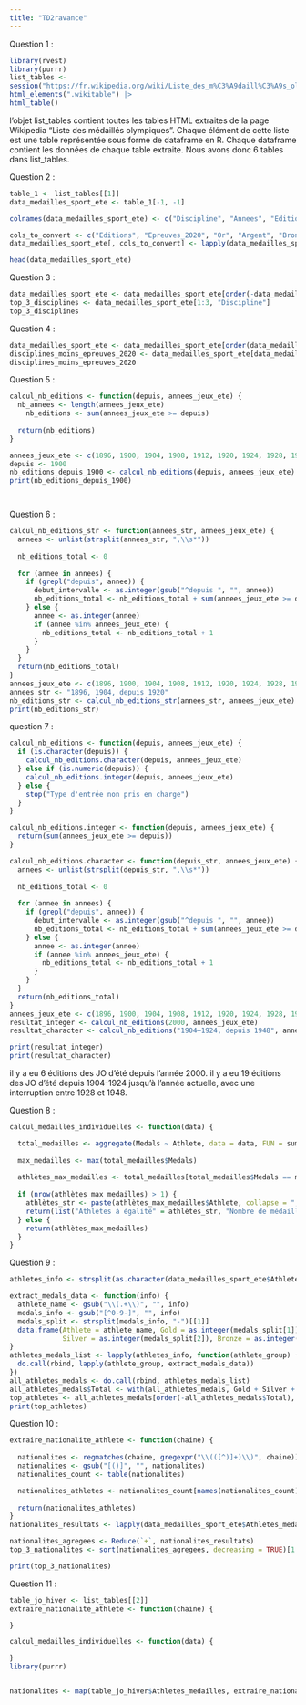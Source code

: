 ```yaml
---
title: "TD2ravance"
---
```

Question 1 :


```r
library(rvest)
library(purrr)
list_tables <-
session("https://fr.wikipedia.org/wiki/Liste_des_m%C3%A9daill%C3%A9s_olympiques") |>
html_elements(".wikitable") |>
html_table()

```
 l'objet list_tables contient toutes les tables HTML extraites de la page Wikipedia "Liste des médaillés olympiques". Chaque élément de cette liste est une table représentée sous forme de dataframe en R. Chaque dataframe contient les données de chaque table extraite. Nous avons donc 6 tables dans list_tables.
 
Question 2 :

```r
table_1 <- list_tables[[1]]
data_medailles_sport_ete <- table_1[-1, -1]

colnames(data_medailles_sport_ete) <- c("Discipline", "Annees", "Editions", "Epreuves_2020", "Or", "Argent", "Bronze", "Total", "Athletes_medailles", "Athletes_or")

cols_to_convert <- c("Editions", "Epreuves_2020", "Or", "Argent", "Bronze", "Total")
data_medailles_sport_ete[, cols_to_convert] <- lapply(data_medailles_sport_ete[, cols_to_convert], as.integer)

head(data_medailles_sport_ete)
```
Question 3 :

```r
data_medailles_sport_ete <- data_medailles_sport_ete[order(-data_medailles_sport_ete$Total), ]
top_3_disciplines <- data_medailles_sport_ete[1:3, "Discipline"]
top_3_disciplines
```
Question 4 : 

```r
data_medailles_sport_ete <- data_medailles_sport_ete[order(data_medailles_sport_ete$Epreuves_2020), ]
disciplines_moins_epreuves_2020 <- data_medailles_sport_ete[data_medailles_sport_ete$Epreuves_2020 == min(data_medailles_sport_ete$Epreuves_2020), "Discipline"]
disciplines_moins_epreuves_2020
```
Question 5 :

```r
calcul_nb_editions <- function(depuis, annees_jeux_ete) {
  nb_annees <- length(annees_jeux_ete)
    nb_editions <- sum(annees_jeux_ete >= depuis)
  
  return(nb_editions)
}

annees_jeux_ete <- c(1896, 1900, 1904, 1908, 1912, 1920, 1924, 1928, 1932, 1936, 1948, 1952, 1956, 1960, 1964, 1968, 1972, 1976, 1980, 1984, 1988, 1992, 1996, 2000, 2004, 2008, 2012, 2016, 2020)
depuis <- 1900
nb_editions_depuis_1900 <- calcul_nb_editions(depuis, annees_jeux_ete)
print(nb_editions_depuis_1900)




```
Question 6 :

```r
calcul_nb_editions_str <- function(annees_str, annees_jeux_ete) {
  annees <- unlist(strsplit(annees_str, ",\\s*"))
  
  nb_editions_total <- 0
  
  for (annee in annees) {
    if (grepl("depuis", annee)) {
      debut_intervalle <- as.integer(gsub("^depuis ", "", annee))
      nb_editions_total <- nb_editions_total + sum(annees_jeux_ete >= debut_intervalle)
    } else {
      annee <- as.integer(annee)
      if (annee %in% annees_jeux_ete) {
        nb_editions_total <- nb_editions_total + 1
      }
    }
  }
  return(nb_editions_total)
}
annees_jeux_ete <- c(1896, 1900, 1904, 1908, 1912, 1920, 1924, 1928, 1932, 1936, 1948, 1952, 1956, 1960, 1964, 1968, 1972, 1976, 1980, 1984, 1988, 1992, 1996, 2000, 2004, 2008, 2012, 2016, 2020)
annees_str <- "1896, 1904, depuis 1920"
nb_editions_str <- calcul_nb_editions_str(annees_str, annees_jeux_ete)
print(nb_editions_str)


```
question 7 :

```r

calcul_nb_editions <- function(depuis, annees_jeux_ete) {
  if (is.character(depuis)) {
    calcul_nb_editions.character(depuis, annees_jeux_ete)
  } else if (is.numeric(depuis)) {
    calcul_nb_editions.integer(depuis, annees_jeux_ete)
  } else {
    stop("Type d'entrée non pris en charge")
  }
}

calcul_nb_editions.integer <- function(depuis, annees_jeux_ete) {
  return(sum(annees_jeux_ete >= depuis))
}

calcul_nb_editions.character <- function(depuis_str, annees_jeux_ete) {
  annees <- unlist(strsplit(depuis_str, ",\\s*"))
  
  nb_editions_total <- 0
  
  for (annee in annees) {
    if (grepl("depuis", annee)) {
      debut_intervalle <- as.integer(gsub("^depuis ", "", annee))
      nb_editions_total <- nb_editions_total + sum(annees_jeux_ete >= debut_intervalle)
    } else {
      annee <- as.integer(annee)
      if (annee %in% annees_jeux_ete) {
        nb_editions_total <- nb_editions_total + 1
      }
    }
  }
  return(nb_editions_total)
}
annees_jeux_ete <- c(1896, 1900, 1904, 1908, 1912, 1920, 1924, 1928, 1932, 1936, 1948, 1952, 1956, 1960, 1964, 1968, 1972, 1976, 1980, 1984, 1988, 1992, 1996, 2000, 2004, 2008, 2012, 2016, 2020)
resultat_integer <- calcul_nb_editions(2000, annees_jeux_ete)
resultat_character <- calcul_nb_editions("1904–1924, depuis 1948", annees_jeux_ete)

print(resultat_integer)
print(resultat_character)


```
il y a eu 6 éditions des JO d'été depuis l'année 2000.
il y a eu 19 éditions des JO d'été depuis 1904-1924 jusqu'à l'année actuelle, avec une interruption entre 1928 et 1948.


Question 8 :

```r
calcul_medailles_individuelles <- function(data) {

  total_medailles <- aggregate(Medals ~ Athlete, data = data, FUN = sum)
  
  max_medailles <- max(total_medailles$Medals)
  
  athlètes_max_medailles <- total_medailles[total_medailles$Medals == max_medailles, ]
  
  if (nrow(athlètes_max_medailles) > 1) {
    athlètes_str <- paste(athlètes_max_medailles$Athlete, collapse = ", ")
    return(list("Athlètes à égalité" = athlètes_str, "Nombre de médailles" = max_medailles))
  } else {
    return(athlètes_max_medailles)
  }
}
```


Question 9 :

```r
athletes_info <- strsplit(as.character(data_medailles_sport_ete$Athletes_medailles), ", ")

extract_medals_data <- function(info) {
  athlete_name <- gsub("\\(.+\\)", "", info)
  medals_info <- gsub("[^0-9-]", "", info)
  medals_split <- strsplit(medals_info, "-")[[1]]
  data.frame(Athlete = athlete_name, Gold = as.integer(medals_split[1]), 
             Silver = as.integer(medals_split[2]), Bronze = as.integer(medals_split[3]))
}
athletes_medals_list <- lapply(athletes_info, function(athlete_group) {
  do.call(rbind, lapply(athlete_group, extract_medals_data))
})
all_athletes_medals <- do.call(rbind, athletes_medals_list)
all_athletes_medals$Total <- with(all_athletes_medals, Gold + Silver + Bronze)
top_athletes <- all_athletes_medals[order(-all_athletes_medals$Total), ][1:3,]
print(top_athletes)
```
Question 10 :

```r
extraire_nationalite_athlete <- function(chaine) {
 
  nationalites <- regmatches(chaine, gregexpr("\\(([^)]+)\\)", chaine))[[1]]
  nationalites <- gsub("[()]", "", nationalites) 
  nationalites_count <- table(nationalites)

  nationalites_athletes <- nationalites_count[names(nationalites_count) %in% c("FIN", "USA", "CHN", "GBR", "GER", "RUS")] 
  
  return(nationalites_athletes)
}
nationalites_resultats <- lapply(data_medailles_sport_ete$Athletes_medailles, extraire_nationalite_athlete)

nationalites_agregees <- Reduce(`+`, nationalites_resultats)
top_3_nationalites <- sort(nationalites_agregees, decreasing = TRUE)[1:3]

print(top_3_nationalites)

```

Question 11 :

```r
table_jo_hiver <- list_tables[[2]]
extraire_nationalite_athlete <- function(chaine) {

}

calcul_medailles_individuelles <- function(data) {

}
library(purrr)


nationalites <- map(table_jo_hiver$Athletes_medailles, extraire_nationalite_athlete)

```
